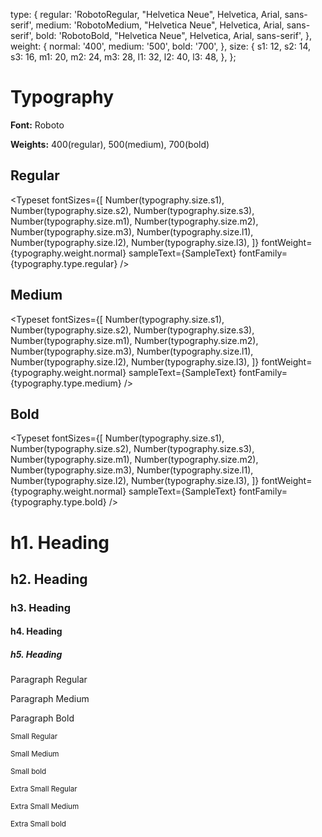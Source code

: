 
<Meta title="Typography" />

  type: {
    regular: 'RobotoRegular, "Helvetica Neue", Helvetica, Arial, sans-serif',
    medium: 'RobotoMedium, "Helvetica Neue", Helvetica, Arial, sans-serif',
    bold: 'RobotoBold, "Helvetica Neue", Helvetica, Arial, sans-serif',
  },
  weight: {
    normal: '400',
    medium: '500',
    bold: '700',
  },
  size: {
    s1: 12,
    s2: 14,
    s3: 16,
    m1: 20,
    m2: 24,
    m3: 28,
    l1: 32,
    l2: 40,
    l3: 48,
  },
};


# Typography

**Font:** Roboto

**Weights:** 400(regular), 500(medium), 700(bold)

## Regular
<Typeset
  fontSizes={[
    Number(typography.size.s1),
    Number(typography.size.s2),
    Number(typography.size.s3),
    Number(typography.size.m1),
    Number(typography.size.m2),
    Number(typography.size.m3),
    Number(typography.size.l1),
    Number(typography.size.l2),
    Number(typography.size.l3),
  ]}
  fontWeight={typography.weight.normal}
  sampleText={SampleText}
  fontFamily={typography.type.regular}
/>

## Medium
<Typeset
  fontSizes={[
    Number(typography.size.s1),
    Number(typography.size.s2),
    Number(typography.size.s3),
    Number(typography.size.m1),
    Number(typography.size.m2),
    Number(typography.size.m3),
    Number(typography.size.l1),
    Number(typography.size.l2),
    Number(typography.size.l3),
  ]}
  fontWeight={typography.weight.normal}
  sampleText={SampleText}
  fontFamily={typography.type.medium}
/>

## Bold
<Typeset
  fontSizes={[
    Number(typography.size.s1),
    Number(typography.size.s2),
    Number(typography.size.s3),
    Number(typography.size.m1),
    Number(typography.size.m2),
    Number(typography.size.m3),
    Number(typography.size.l1),
    Number(typography.size.l2),
    Number(typography.size.l3),
  ]}
  fontWeight={typography.weight.normal}
  sampleText={SampleText}
  fontFamily={typography.type.bold}
/>

<h1>h1. Heading</h1>
<h2>h2. Heading</h2>
<h3>h3. Heading</h3>
<h4>h4. Heading</h4>
<h5>h5. Heading</h5>

<p style={{ fontFamily: 'RobotoRegular' }}>Paragraph Regular</p>
<p style={{ fontFamily: 'RobotoMedium' }}>Paragraph Medium</p>
<p style={{ fontFamily: 'RobotoBold' }}>Paragraph Bold</p>

<p><small>Small Regular</small></p>
<p><small style={{ fontFamily: 'RobotoMedium' }}>Small Medium</small></p>
<p><small style={{ fontFamily: 'RobotoBold' }}>Small bold</small></p>

<p><small class="xs">Extra Small Regular</small></p>
<p><small class="xs" style={{ fontFamily: 'RobotoMedium' }}>Extra Small Medium</small></p>
<p><small class="xs" style={{ fontFamily: 'RobotoBold' }}>Extra Small bold</small></p>